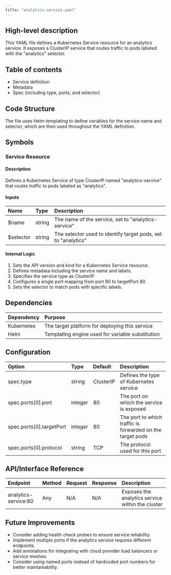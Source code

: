 ```yaml
---
title: "analytics-service.yaml"
---
```


## High-level description
This YAML file defines a Kubernetes Service resource for an analytics service. It exposes a ClusterIP service that routes traffic to pods labeled with the "analytics" selector.

## Table of contents
- Service definition
- Metadata
- Spec (including type, ports, and selector)

## Code Structure
The file uses Helm templating to define variables for the service name and selector, which are then used throughout the YAML definition.

## Symbols

### Service Resource
#### Description
Defines a Kubernetes Service of type ClusterIP named "analytics-service" that routes traffic to pods labeled as "analytics".

#### Inputs
| Name | Type | Description |
|:-----|:-----|:------------|
| $name | string | The name of the service, set to "analytics-service" |
| $selector | string | The selector used to identify target pods, set to "analytics" |

#### Internal Logic
1. Sets the API version and kind for a Kubernetes Service resource.
2. Defines metadata including the service name and labels.
3. Specifies the service type as ClusterIP.
4. Configures a single port mapping from port 80 to targetPort 80.
5. Sets the selector to match pods with specific labels.

## Dependencies
| Dependency | Purpose |
|:-----------|:--------|
| Kubernetes | The target platform for deploying this service |
| Helm | Templating engine used for variable substitution |

## Configuration
| Option | Type | Default | Description |
|:-------|:-----|:--------|:------------|
| spec.type | string | ClusterIP | Defines the type of Kubernetes service |
| spec.ports[0].port | integer | 80 | The port on which the service is exposed |
| spec.ports[0].targetPort | integer | 80 | The port to which traffic is forwarded on the target pods |
| spec.ports[0].protocol | string | TCP | The protocol used for this port |

## API/Interface Reference
| Endpoint | Method | Request | Response | Description |
|:---------|:-------|:--------|:---------|:------------|
| analytics-service:80 | Any | N/A | N/A | Exposes the analytics service within the cluster |

## Future Improvements
- Consider adding health check probes to ensure service reliability.
- Implement multiple ports if the analytics service requires different endpoints.
- Add annotations for integrating with cloud provider load balancers or service meshes.
- Consider using named ports instead of hardcoded port numbers for better maintainability.